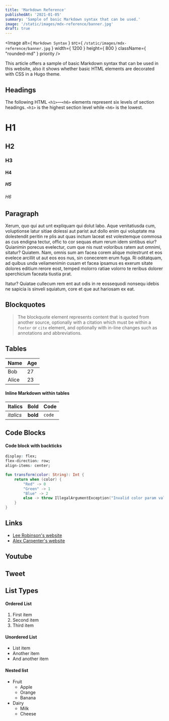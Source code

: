 ```yaml
---
title: 'Markdown Reference'
publishedAt: '2021-01-05'
summary: 'Sample of basic Markdown syntax that can be used.'
image: '/static/images/mdx-reference/banner.jpg'
draft: true
---
```


<Image
  alt={ `Markdown Syntax` }
  src={ `/static/images/mdx-reference/banner.jpg` }
  width={ 1200 }
  height={ 800 }
  className={ "rounded-md" }
  priority
/>

This article offers a sample of basic Markdown syntax that can be used in this website, also it shows whether basic HTML elements are decorated with CSS in a Hugo theme.
<!--more-->

## Headings

The following HTML `<h1>`—`<h6>` elements represent six levels of section headings. `<h1>` is the highest section level while `<h6>` is the lowest.

# H1
## H2
### H3
#### H4
##### H5
###### H6

## Paragraph

Xerum, quo qui aut unt expliquam qui dolut labo. Aque venitatiusda cum, voluptionse latur sitiae dolessi aut parist aut dollo enim qui voluptate ma dolestendit peritin re plis aut quas inctum laceat est volestemque commosa as cus endigna tectur, offic to cor sequas etum rerum idem sintibus eiur? Quianimin porecus evelectur, cum que nis nust voloribus ratem aut omnimi, sitatur? Quiatem. Nam, omnis sum am facea corem alique molestrunt et eos evelece arcillit ut aut eos eos nus, sin conecerem erum fuga. Ri oditatquam, ad quibus unda veliamenimin cusam et facea ipsamus es exerum sitate dolores editium rerore eost, temped molorro ratiae volorro te reribus dolorer sperchicium faceata tiustia prat.

Itatur? Quiatae cullecum rem ent aut odis in re eossequodi nonsequ idebis ne sapicia is sinveli squiatum, core et que aut hariosam ex eat.

## Blockquotes

> The blockquote element represents content that is quoted from another source, optionally with a citation which must be within a `footer` or `cite` element, and optionally with in-line changes such as annotations and abbreviations.


## Tables

Name | Age
--------|------
Bob | 27
Alice | 23

#### Inline Markdown within tables

| Italics   | Bold     | Code   |
| --------  | -------- | ------ |
| *italics* | **bold** | `code` |

## Code Blocks

#### Code block with backticks

```css
display: flex;
flex-direction: row;
align-items: center;
```

```kotlin:filename.kt
fun transform(color: String): Int {
    return when (color) {
        "Red" -> 0
        "Green" -> 1
        "Blue" -> 2
        else -> throw IllegalArgumentException("Invalid color param value")
    }
}
```

## Links

- [Lee Robinson's website](https://leerob.io/)
- [Alex Carpenter's website](https://alexcarpenter.me/)

## Youtube

<YoutubeVideo id="2Q_ZzBGPdqE"/>

## Tweet

<Tweet id="1315970947200045056"/>

## List Types

#### Ordered List

  1. First item
  2. Second item
  3. Third item

#### Unordered List

  * List item
  * Another item
  * And another item

#### Nested list

* Fruit
  * Apple
  * Orange
  * Banana
* Dairy
  - Milk
  - Cheese

